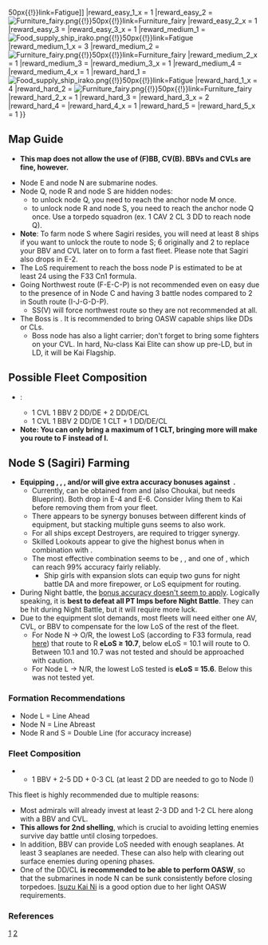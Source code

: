 {{Event/MapPageHeader
|form = D18LTzzlbVJDv0B63
|spreadsheet = 1AhrieQbH92NqzUOEAJM0QynFMZeQjKvplINOPhNX-ew
|thread = 
}}
{{Event/MapInfo
|en = Commence Recross Operation
|jp = 再打通作戦発動
|romaji =Saidatsū sakusen hatsudō 
|tag = E1 
|mechanics = Ship Locking@Events/Mechanics#Ship_Locking, LoS Check@Events/Mechanics#LoS_Check
<!--
|transport = true
-->
|hp_all = 
|hp_easy = 700
|hp_medium = 1240
|hp_hard = 1700
|show_kills = true
|kills_all = 
|kills_easy = 4
|kills_medium = 6.5
|kills_hard = 4.5

|reward_all = 
|reward_easy_1 = [[File:Food supply ship irako.png{{!}}50px{{!}}link=Fatigue]]
|reward_easy_1_x = 1
|reward_easy_2 = [[File:Furniture fairy.png{{!}}50px{{!}}link=Furniture fairy]]
|reward_easy_2_x = 1
|reward_easy_3 = {{EquipmentCardKai|Combat Ration|size=50px}}
|reward_easy_3_x = 1
|reward_medium_1 = [[File:Food supply ship irako.png{{!}}50px{{!}}link=Fatigue]]
|reward_medium_1_x = 3
|reward_medium_2 = [[File:Furniture fairy.png{{!}}50px{{!}}link=Furniture fairy]]
|reward_medium_2_x = 1
|reward_medium_3 = {{EquipmentCardKai|Combat Ration|size=50px}}
|reward_medium_3_x = 1
|reward_medium_4 = {{EquipmentCardKai|Type 95 Depth Charge|size=50px}}
|reward_medium_4_x = 1
|reward_hard_1 = [[File:Food supply ship irako.png{{!}}50px{{!}}link=Fatigue]]
|reward_hard_1_x = 4
|reward_hard_2 = [[File:Furniture fairy.png{{!}}50px{{!}}link=Furniture fairy]]
|reward_hard_2_x = 1
|reward_hard_3 = {{EquipmentCardKai|Combat Ration|size=50px}}
|reward_hard_3_x = 2
|reward_hard_4 = {{EquipmentCardKai|Type 95 Depth Charge|size=50px}}
|reward_hard_4_x = 1
|reward_hard_5 = {{EquipmentCardKai|Swordfish|size=50px}}
|reward_hard_5_x = 1
}}
{{MapBranchingTable
|title = E-1 Branching Rules

|order = F, C, I, J, D, K, L, R

|0 -> F = * Do not meet the requirements to go to I.
|0 -> I/empty = 
* Meet '''all''' of the following requirements:
** Amount of DD/DE ≧ 2 (DD and DE are interchangeable)
** Amount of CL+DD+DE ≧ 3
** Amount of CVL ≦ 1
** Amount of CT ≦ 1
** Amount of CLT ≦ 1
** Fleet contains no SS(V)

|I/empty -> H,J/empty = * Active Branching

|J/empty -> G,L = * Active Branching

|C -> A/empty = * Fail the LoS check
|C -> P = * Pass the LoS check

|D -> B/empty = * Fail the LoS check
|D -> P = * Pass the LoS check

|K -> M/resource = * Do not meet the requirements to go to Q.
|K -> Q/resource = 
* Meet all of the following requirements:
**Fast Fleet
** No CVL allowed
** No BBV allowed

|L -> N = * Do not meet the requirements to go to R.
|L -> R = 
* Meet all of the following requirements:
** No CVL allowed
** No BBV allowed
** Pass the LoS check

|N -> O/empty = * Do not meet the requiremenets to go to R.
|N -> R = 
* Meet all of the following requirements:
** Amount of CVL + BBV ≦ 1
** Pass the LoS check
}}
==Map Guide==
*'''This map does not allow the use of (F)BB, CV(B). BBVs and CVLs are fine, however.'''


* Node E and node N are submarine nodes.
* Node Q, node R and node S are hidden nodes:
** to unlock node Q, you need to reach the anchor node M once.
** to unlock node R and node S, you need to reach the anchor node Q once. Use a torpedo squadron (ex. 1 CAV 2 CL 3 DD to reach node Q).
*'''Note''': To farm node S where Sagiri resides, you will need at least 8 ships if you want to unlock the route to node S; 6 originally and 2 to replace your BBV and CVL later on to form a fast fleet. Please note that Sagiri also drops in E-2.
* The LoS requirement to reach the boss node P is estimated to be at least 24 using the F33 Cn1 formula.
*Going Northwest route (F-E-C-P) is not recommended even on easy due to the presence of {{ShipLink|Light Carrier Nu-Class/Kai Flagship}} in Node C and having 3 battle nodes compared to 2 in South route (I-J-G-D-P).
**SS(V) will force northwest route so they are not recommended at all.
*The Boss is {{ShipLink|New Submarine Princess/Flagship|text=New Submarine Princess}}. It is recommended to bring OASW capable ships like DDs or CLs.
**Boss node has also a light carrier; don't forget to bring some fighters on your CVL. In hard, Nu-class Kai Elite can show up pre-LD, but in LD, it will be Kai Flagship.

==Possible Fleet Composition== 
*{{Event/Route|I|blue|J|blue|G|red|D|red|P|red}}: 
**1 CVL 1 BBV 2 DD/DE + 2 DD/DE/CL
**1 CVL 1 BBV 2 DD/DE 1 CLT  + 1 DD/DE/CL
*'''Note: You can only bring a maximum of 1 CLT, bringing more will make you route to F instead of I.'''

==Node S (Sagiri) Farming==
{{Section|no_clear=true}}{{clear}}
*'''Equipping {{GreenGunMG}}, {{GreenGunDP}}, {{RedGunLight}}, {{EquipmentLink|Skilled Lookouts}} and/or {{YellowGun}} will give extra accuracy bonuses against  {{ShipLink|PT Imp Pack}}.'''
**Currently, {{EquipmentLink|Skilled Lookouts}} can be obtained from {{ShipLink|Takanami Kai}} and {{ShipLink|Kazagumo Kai}} (also Choukai, but needs Blueprint). Both drop in E-4 and E-6. Consider lvling them to Kai before removing them from your fleet.
**There appears to be synergy bonuses between different kinds of equipment, but stacking multiple guns seems to also work.
**For all ships except Destroyers, {{EquipmentLink|Skilled Lookouts}} are required to trigger synergy.
**Skilled Lookouts appear to give the highest bonus when in combination with {{GreenGunMG}}.
**The most effective combination seems to be {{GreenGunMG}}, {{EquipmentLink|Skilled Lookouts}}, and one of {{YellowGun}} {{GreenGunDP}} {{RedGunLight}}, which can reach 99% accuracy fairly reliably.
***Ship girls with expansion slots can equip two guns for night battle DA and more firepower, or LoS equipment for routing.
*During Night battle, the <u>bonus accuracy doesn't seem to apply</u>. Logically speaking, it is '''best to defeat all PT Imps before Night Battle'''. They can be hit during Night Battle, but it will require more luck.
*Due to the equipment slot demands, most fleets will need either one AV, CVL, or BBV to compensate for the low LoS of the rest of the fleet.
**For Node N → O/R, the lowest LoS (according to F33 formula, read [[Line_of_Sight|here]]) that route to R '''eLoS ≥ 10.7''', below eLoS = 10.1 will route to O. Between 10.1 and 10.7 was not tested and should be approached with caution.
**For Node L → N/R, the lowest LoS tested is '''eLoS = 15.6'''. Below this was not tested yet.
===Formation Recommendations===
*Node L = Line Ahead
*Node N = Line Abreast
*Node R and S = Double Line (for accuracy increase)
===Fleet Composition===
*{{Event/Route|I|blue|J|blue|L|red|N|red|R|red|S|red}}
**1 BBV + 2-5 DD + 0-3 CL (at least 2 DD are needed to go to Node I)
This fleet is highly recommended due to multiple reasons:
*Most admirals will already invest at least 2-3 DD and 1-2 CL here along with a BBV and CVL.
*'''This allows for 2nd shelling''', which is crucial to avoiding letting enemies survive day battle until closing torpedoes.
*In addition, BBV can provide LoS needed with enough seaplanes. At least 3 seaplanes are needed. These can also help with clearing out surface enemies during opening phases.
*One of the DD/CL '''is recommended to be able to perform OASW''', so that the submarines in node N can be sunk consistently before closing torpedoes. [[Isuzu Kai Ni]] is a good option due to her light OASW requirements.
===References===
[https://docs.google.com/spreadsheets/d/1G_OyRZLjI4Cwdop1y3Z_0AcA47ae8r2iEfNSjl_fKpc/edit#gid=581448890 1]
[https://twitter.com/amzis289/status/899250073279750146 2]
{{SectionEnd}}

{{Event/MapPageFooter}}